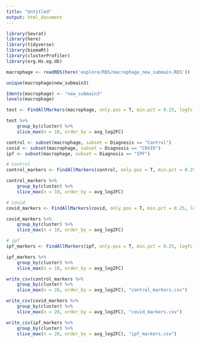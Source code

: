 ```yaml
---
title: "Untitled"
output: html_document
---
```


```r
library(Seurat)
library(here)
library(tidyverse)
library(biomaRt)
library(clusterProfiler)
library(org.Hs.eg.db)
```

```r
macrophage <- readRDS(here('explore/RDS/macrophage_new_submain.RDS'))
```

```r
unique(macrophage$new_submain3)
```

```r
Idents(macrophage) <- "new_submain3"
levels(macrophage)
```

```r
test <- FindAllMarkers(macrophage, only.pos = T, min.pct = 0.25, logfc.threshold = 0.25)

test %>%
    group_by(cluster) %>%
    slice_max(n = 10, order_by = avg_log2FC)
```

```r
control <- subset(macrophage, subset = Diagnosis == "Control")
covid <- subset(macrophage, subset = Diagnosis == "COVID")
ipf <- subset(macrophage, subset = Diagnosis == "IPF")
```

```r
# Control
control_markers <- FindAllMarkers(control, only.pos = T, min.pct = 0.25, logfc.threshold = 0.25)

control_markers %>%
    group_by(cluster) %>%
    slice_max(n = 10, order_by = avg_log2FC)
```

```r
# covid
covid_markers <- FindAllMarkers(covid, only.pos = T, min.pct = 0.25, logfc.threshold = 0.25)

covid_markers %>%
    group_by(cluster) %>%
    slice_max(n = 10, order_by = avg_log2FC)
```

```r
# ipf
ipf_markers <- FindAllMarkers(ipf, only.pos = T, min.pct = 0.25, logfc.threshold = 0.25)

ipf_markers %>%
    group_by(cluster) %>%
    slice_max(n = 10, order_by = avg_log2FC)
```

```r
write_csv(control_markers %>%
    group_by(cluster) %>%
    slice_max(n = 20, order_by = avg_log2FC), "control_markers.csv")

write_csv(covid_markers %>%
    group_by(cluster) %>%
    slice_max(n = 20, order_by = avg_log2FC), "covid_markers.csv")

write_csv(ipf_markers %>%
    group_by(cluster) %>%
    slice_max(n = 20, order_by = avg_log2FC), "ipf_markers.csv")
```




